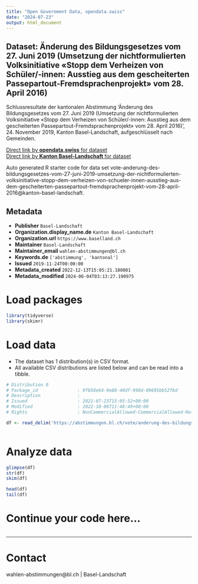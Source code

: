 ```yaml
---
title: "Open Government Data, opendata.swiss"
date: "2024-07-23"
output: html_document
---
```


## Dataset: Änderung des Bildungsgesetzes vom 27. Juni 2019 (Umsetzung der nichtformulierten Volksinitiative «Stopp dem Verheizen von Schüler/-innen: Ausstieg aus dem gescheiterten Passepartout-Fremdsprachenprojekt» vom 28. April 2016)

Schlussresultate der kantonalen Abstimmung 'Änderung des Bildungsgesetzes vom 27. Juni 2019 (Umsetzung der nichtformulierten Volksinitiative «Stopp dem Verheizen von Schüler/-innen: Ausstieg aus dem gescheiterten Passepartout-Fremdsprachenprojekt» vom 28. April 2016)', 24. November 2019, Kanton Basel-Landschaft, aufgeschlüsselt nach Gemeinden.

[Direct link by **opendata.swiss** for dataset](https://opendata.swiss/de/dataset/anderung-des-bildungsgesetzes-vom-27-juni-2019-umsetzung-der-nichtformulierten-volksinitia-2016)<br>
[Direct link by **Kanton Basel-Landschaft** for dataset](https://abstimmungen.bl.ch/vote/anderung-des-bildungsgesetzes-vom-27-juni-2019-umsetzung-der-nichtformulierten-volksinitiative-stopp-dem-verheizen-von-schueler-innen-ausstieg-aus-dem-gescheiterten-passepartout-fremdsprachenprojekt-vom-28-april-2016/data)

Auto generated R starter code for data set vote-anderung-des-bildungsgesetzes-vom-27-juni-2019-umsetzung-der-nichtformulierten-volksinitiative-stopp-dem-verheizen-von-schueler-innen-ausstieg-aus-dem-gescheiterten-passepartout-fremdsprachenprojekt-vom-28-april-2016@kanton-basel-landschaft.

## Metadata

- **Publisher** `Basel-Landschaft`
- **Organization.display_name.de** `Kanton Basel-Landschaft`
- **Organization.url** `https://www.baselland.ch`
- **Maintainer** `Basel-Landschaft`
- **Maintainer_email** `wahlen-abstimmungen@bl.ch`
- **Keywords.de** `['abstimmung', 'kantonal']`
- **Issued** `2019-11-24T00:00:00`
- **Metadata_created** `2022-12-13T15:05:21.180081`
- **Metadata_modified** `2024-06-04T03:13:27.190975`


# Load packages

```r

library(tidyverse)
library(skimr)

```

# Load data

-   The dataset has 1 distribution(s) in CSV format.
-   All available CSV distributions are listed below and can be read into a tibble.

```r

# Distribution 0
# Package_id               : 9fb58e64-9e88-40df-990d-09695bb52fbd
# Description              : 
# Issued                   : 2021-07-23T15:05:52+00:00
# Modified                 : 2022-10-06T11:48:49+00:00
# Rights                   : NonCommercialAllowed-CommercialAllowed-ReferenceRequired

df <- read_delim('https://abstimmungen.bl.ch/vote/anderung-des-bildungsgesetzes-vom-27-juni-2019-umsetzung-der-nichtformulierten-volksinitiative-stopp-dem-verheizen-von-schueler-innen-ausstieg-aus-dem-gescheiterten-passepartout-fremdsprachenprojekt-vom-28-april-2016/data-csv')



```

# Analyze data

```r

glimpse(df)
str(df)
skim(df)

head(df)
tail(df)

```

# Continue your code here...

```r

```

------------------------------------------------------------------------

# Contact

wahlen-abstimmungen@bl.ch | Basel-Landschaft
